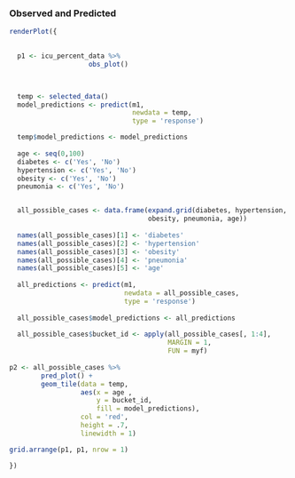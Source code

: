 ### Observed and Predicted

```r
renderPlot({

  
  p1 <- icu_percent_data %>%
                    obs_plot()

  

  temp <- selected_data()
  model_predictions <- predict(m1,
                               newdata = temp,
                               type = 'response')

  temp$model_predictions <- model_predictions
  
  age <- seq(0,100)
  diabetes <- c('Yes', 'No') 
  hypertension <- c('Yes', 'No') 
  obesity <- c('Yes', 'No') 
  pneumonia <- c('Yes', 'No')


  all_possible_cases <- data.frame(expand.grid(diabetes, hypertension,
                                   obesity, pneumonia, age))
  
  names(all_possible_cases)[1] <- 'diabetes'
  names(all_possible_cases)[2] <- 'hypertension'
  names(all_possible_cases)[3] <- 'obesity'
  names(all_possible_cases)[4] <- 'pneumonia'
  names(all_possible_cases)[5] <- 'age'
  
  all_predictions <- predict(m1,
                             newdata = all_possible_cases,
                             type = 'response')
  
  all_possible_cases$model_predictions <- all_predictions
  
  all_possible_cases$bucket_id <- apply(all_possible_cases[, 1:4],
                                        MARGIN = 1,
                                        FUN = myf)
  
p2 <- all_possible_cases %>%
        pred_plot() +
        geom_tile(data = temp,
                  aes(x = age ,
                      y = bucket_id,
                      fill = model_predictions),
                  col = 'red',
                  height = .7,
                  linewidth = 1)

grid.arrange(p1, p1, nrow = 1)

})
```
